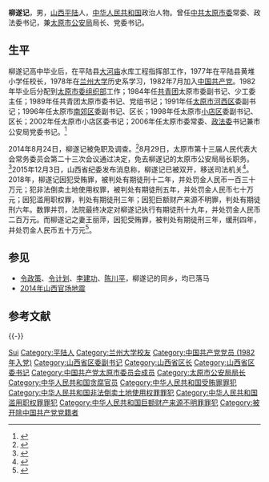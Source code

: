 '''柳遂记'''{{BD|1956年|2月|||柳}}，男，[[山西|山西]][[平陆|平陆]]人，[[中华人民共和国|中华人民共和国]]政治人物。曾任[[中共太原市委|中共太原市委]]常委、政法委书记，兼[[太原市公安局|太原市公安局]]局长、党委书记。

== 生平==
柳遂记高中毕业后，在平陆县[[大河庙|大河庙]]水库工程指挥部工作，1977年在平陆县黄堆小学任校长，1978年在[[兰州大学|兰州大学]]历史系学习，1982年7月加入[[中国共产党|中国共产党]]。1982年毕业后分配到[[太原市委组织部|太原市委组织部]]工作；1984年任[[中國共產主義青年團|共青团]]太原市委副书记、少工委主任；1989年任共青团太原市委书记、党组书记；1991年任[[太原市|太原市]][[河西区_(太原市)|河西区]]委副书记；1996年任太原市[[南郊区_(大同市)|南郊区]]委副书记、区长；1998年任太原市[[小店区|小店区]]委副书记、区长；2002年任太原市小店区委书记；2006年任太原市委常委、[[政法委员会|政法委]]书记兼市公安局党委书记。<ref>{{Cite web|title=柳遂记兼任太原市公安局党委书记 李亚力被停职接受调查--组织人事-人民网|url=http://renshi.people.com.cn/n/2012/1207/c139617-19822328.html|access-date=2021-11-25|work=renshi.people.com.cn|archive-date=2019-06-13|archive-url=https://web.archive.org/web/20190613002200/http://renshi.people.com.cn/n/2012/1207/c139617-19822328.html|dead-url=no}}</ref>

2014年8月24日，柳遂记被免职及调查。<ref>{{Cite web|title=太原政法委书记柳遂记确认被带走_新闻_腾讯网|url=https://news.qq.com/a/20140826/071619.htm|access-date=2021-11-25|work=news.qq.com|archive-date=2021-11-25|archive-url=https://web.archive.org/web/20211125141800/https://news.qq.com/a/20140826/071619.htm|dead-url=no}}</ref>8月29日，太原市第十三届人民代表大会常务委员会第二十三次会议通过决定，免去柳遂记的太原市公安局局长职务。<ref>{{Cite web|title=市十三届人大常委会第二十三次会议闭幕|url=http://tyrb.tynews.com.cn/jrgz/c/2014-08/30/content_319703.htm|access-date=2014-10-27|archive-url=https://web.archive.org/web/20141104081305/http://tyrb.tynews.com.cn/jrgz/c/2014-08/30/content_319703.htm|archive-date=2014-11-04|dead-url=yes}}</ref>2015年12月3日，山西省纪委发布消息称，柳遂记已被双开，移送司法机关<ref>{{cite news|title=山西省委委员、省委巡视组原组长刘向东等被双开|url=http://www.ccdi.gov.cn/yw/201512/t20151203_69445.html|publisher=中央纪委监察部网站|date=2015-12-03|accessdate=2015-12-03|archive-date=2017-07-04|archive-url=https://web.archive.org/web/20170704034338/http://www.ccdi.gov.cn/yw/201512/t20151203_69445.html|dead-url=no}}</ref>。2018年，柳遂记因犯受贿罪，被判处有期徒刑十二年，并处罚金人民币一百三十万元；犯非法倒卖土地使用权罪，被判处有期徒刑五年，并处罚金人民币七十万元；因犯滥用职权罪，判处有期徒刑三年；因犯巨额财产来源不明罪，判处有期徒刑六年。数罪并罚，法院最终决定对柳遂记执行有期徒刑十九年，并处罚金人民币二百万元。而柳遂记之妻王丽萍，因犯受贿罪，被判处有期徒刑三年，缓刑四年，并处罚金人民币五十万元<ref>{{Cite web|title=太原市原市委常委、政法委书记兼公安局长柳遂记获刑十九年|url=http://wemedia.ifeng.com/76758603/wemedia.shtml|accessdate=2019-01-15|work=wemedia.ifeng.com|archive-date=2019-06-06|archive-url=https://web.archive.org/web/20190606104439/http://wemedia.ifeng.com/76758603/wemedia.shtml|dead-url=no}}</ref>。

== 参见 ==
* [[令政策|令政策]]、[[令计划|令计划]]、[[李建功|李建功]]、[[陈川平|陈川平]]，柳遂记的同乡，均已落马
* [[2014年山西官场地震|2014年山西官场地震]]

== 参考文献 ==
{{reflist|3}}
{{-}}
{{start box}}
{{s-ppo|cpc}}
{{s-before|？}}
{{s-title|[[中国共产党太原市委员会|中国共产党太原市委员会]][[政法委员会|政法委员会]]书记|2006年－2014年8月29日}}
{{s-after|[[汪凡|汪 凡]]}}
{{s-before|[[田玉宝|田玉宝]]}}
{{s-title|[[中国共产党|中国共产党]][[太原市|太原市]][[小店区|小店区]]委员会[[区委书记|书记]]|2002年－2006年}}
{{s-after|[[张金旺|张金旺]]}}
{{s-gov|prc}}
{{s-before|[[李亚力_(1960年)|李亚力]]}}
{{s-title|[[太原市|太原市]]公安局局长|2013年2月2日－2014年8月29日}}
{{s-after|[[汪凡|汪 凡]]}}
{{s-new}}
{{s-title|[[太原市|太原市]][[小店区|小店区]][[人民政府|人民政府]][[区长|区长]]|1998年1月－2002年}}
{{s-after|[[荣福香|荣福香]]}}
{{s-before|[[赵相成|赵相成]]}}
{{s-title|[[太原市|太原市]][[南郊区|南郊区]][[人民政府|人民政府]][[区长|区长]]|1996年12月－1997年12月}}
{{s-none|职位撤销}}
{{end box}}

{{中共十八大到十九大期间的反腐败工作}}

{{Authority control}}
{{DEFAULTSORT:Liǔ Suìjì}}
[[Category:柳姓|Sui]]
[[Category:平陆人|Category:平陆人]]
[[Category:兰州大学校友|Category:兰州大学校友]]
[[Category:中国共产党党员_(1982年入党)|Category:中国共产党党员 (1982年入党)]]
[[Category:山西省区委副书记|Category:山西省区委副书记]]
[[Category:山西省区长|Category:山西省区长]]
[[Category:山西省区委书记|Category:山西省区委书记]]
[[Category:中国共产党太原市委员会成员|Category:中国共产党太原市委员会成员]]
[[Category:太原市公安局局长|Category:太原市公安局局长]]
[[Category:中华人民共和国贪腐官员|Category:中华人民共和国贪腐官员]]
[[Category:中华人民共和国受贿罪罪犯|Category:中华人民共和国受贿罪罪犯]]
[[Category:中华人民共和国非法倒卖土地使用权罪罪犯|Category:中华人民共和国非法倒卖土地使用权罪罪犯]]
[[Category:中华人民共和国滥用职权罪罪犯|Category:中华人民共和国滥用职权罪罪犯]]
[[Category:中华人民共和国巨额财产来源不明罪罪犯|Category:中华人民共和国巨额财产来源不明罪罪犯]]
[[Category:被开除中国共产党党籍者|Category:被开除中国共产党党籍者]]